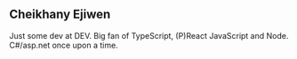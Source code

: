 ## Cheikhany Ejiwen

Just some dev at DEV. Big fan of TypeScript, (P)React JavaScript and Node. C#/asp.net once upon a time.
